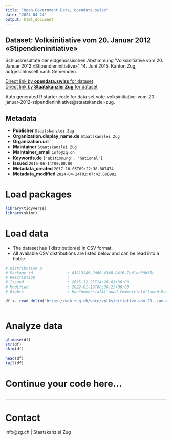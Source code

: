 ```yaml
---
title: "Open Government Data, opendata.swiss"
date: "2024-04-24"
output: html_document
---
```


## Dataset: Volksinitiative vom 20. Januar 2012 «Stipendieninitiative»

Schlussresultate der eidgenössischen Abstimmung 'Volksinitiative vom 20. Januar 2012 «Stipendieninitiative»', 14. Juni 2015, Kanton Zug, aufgeschlüsselt nach Gemeinden.

[Direct link by **opendata.swiss** for dataset](https://opendata.swiss/de/dataset/volksinitiative-vom-20-januar-2012-stipendieninitiative)<br>
[Direct link by **Staatskanzlei Zug** for dataset](https://wab.zug.ch/vote/volksinitiative-vom-20.-januar-2012-stipendieninitiative/data)

Auto generated R starter code for data set vote-volksinitiative-vom-20.-januar-2012-stipendieninitiative@staatskanzlei-zug.

## Metadata

- **Publisher** `Staatskanzlei Zug`
- **Organization.display_name.de** `Staatskanzlei Zug`
- **Organization.url** ``
- **Maintainer** `Staatskanzlei Zug`
- **Maintainer_email** `info@zg.ch`
- **Keywords.de** `['abstimmung', 'national']`
- **Issued** `2015-06-14T00:00:00`
- **Metadata_created** `2017-10-05T09:22:38.807474`
- **Metadata_modified** `2024-04-24T02:07:42.088982`


# Load packages

```r

library(tidyverse)
library(skimr)

```

# Load data

-   The dataset has 1 distribution(s) in CSV format.
-   All available CSV distributions are listed below and can be read into a tibble.

```r

# Distribution 0
# Package_id               : 43813249-2066-4348-84f6-7ed1cc38b55c
# Description              : 
# Issued                   : 2015-12-23T14:26:01+00:00
# Modified                 : 2022-01-19T06:36:25+00:00
# Rights                   : NonCommercialAllowed-CommercialAllowed-ReferenceRequired

df <- read_delim('https://wab.zug.ch/vote/volksinitiative-vom-20.-januar-2012-stipendieninitiative/data-csv')



```

# Analyze data

```r

glimpse(df)
str(df)
skim(df)

head(df)
tail(df)

```

# Continue your code here...

```r

```

------------------------------------------------------------------------

# Contact

info@zg.ch | Staatskanzlei Zug
